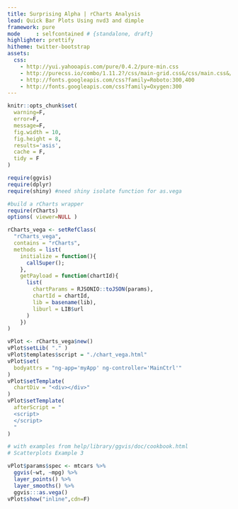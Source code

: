 ```yaml
---
title: Surprising Alpha | rCharts Analysis
lead: Quick Bar Plots Using nvd3 and dimple
framework: pure
mode     : selfcontained # {standalone, draft}
highlighter: prettify
hitheme: twitter-bootstrap
assets:
  css:
    - http://yui.yahooapis.com/pure/0.4.2/pure-min.css
    - http://purecss.io/combo/1.11.2?/css/main-grid.css&/css/main.css&/css/home.css&/css/rainbow/baby-blue.css
    - http://fonts.googleapis.com/css?family=Roboto:300,400
    - http://fonts.googleapis.com/css?family=Oxygen:300
---
```


```r
knitr::opts_chunk$set(
  warning=F,
  error=F,
  message=F,
  fig.width = 10,
  fig.height = 8,
  results='asis',
  cache = F,
  tidy = F
)
```

```r
require(ggvis)
require(dplyr)
require(shiny) #need shiny isolate function for as.vega

#build a rCharts wrapper
require(rCharts)
options( viewer=NULL )
```

```r
rCharts_vega <- setRefClass(
  "rCharts_vega",
  contains = "rCharts",
  methods = list(
    initialize = function(){
      callSuper(); 
    },
    getPayload = function(chartId){
      list(
        chartParams = RJSONIO::toJSON(params),
        chartId = chartId,
        lib = basename(lib), 
        liburl = LIB$url
      )
    })
)

vPlot <- rCharts_vega$new()
vPlot$setLib( "." )
vPlot$templates$script = "./chart_vega.html"
vPlot$set(
  bodyattrs = "ng-app='myApp' ng-controller='MainCtrl'"
)
vPlot$setTemplate(
  chartDiv = "<div></div>"
)
vPlot$setTemplate(
  afterScript = "
  <script>
  </script>     
  "
)
```

```r
# with examples from help/library/ggvis/doc/cookbook.html
# Scatterplots Example 3

vPlot$params$spec <- mtcars %>% 
  ggvis(~wt, ~mpg) %>%
  layer_points() %>%
  layer_smooths() %>%
  ggvis:::as.vega()
vPlot$show("inline",cdn=F)
```

